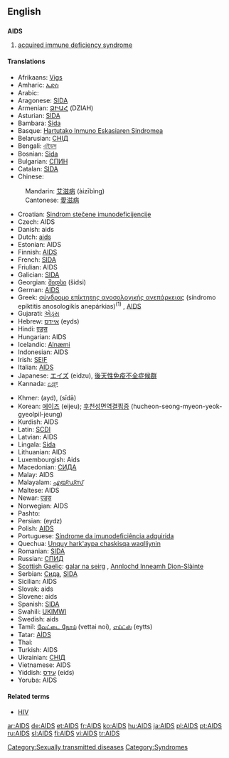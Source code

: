 {{see|aids}}
==English==
{{wikipedia}}

==={{acronym}}===
'''AIDS'''

# {{disease}} [[acquired immune deficiency syndrome]]

====Translations====
{{trans-top|acquired immune deficiency syndrome}}
*Afrikaans: [[Vigs]]
*Amharic: [[ኤድስ]]
*Arabic: {{ARchar|[[متلازمة نقص المناعة المكتسبة]]}} {{f}}
*Aragonese: [[SIDA]]
*Armenian: [[ՁԻԱՀ]] (DZIAH)
*Asturian: [[SIDA]]
*Bambara: [[Sida]]
*Basque: [[Hartutako Inmuno Eskasiaren Sindromea]]
*Belarusian: [[СНІД]]
*Bengali: [[এইডস]]
*Bosnian: [[Sida]]
*Bulgarian: [[СПИН]]
*Catalan: [[SIDA]] {{m}}
*Chinese:
:Mandarin: [[艾滋病]] (àizībìng) <!-- for full name see [[acquired immune deficiency syndrome]]-->
:Cantonese: [[愛滋病]]
*Croatian: [[Sindrom stečene imunodeficijencije]] {{m}}
*Czech: AIDS
*Danish: aids
*Dutch: [[aids]] {{m}}
*Estonian: AIDS
*Finnish: [[AIDS#Finnish|AIDS]]
*French: [[SIDA]] {{m}}
*Friulian: AIDS
*Galician: [[SIDA]]
*Georgian: [[შიდსი]] (šidsi)
*German: [[AIDS#German|AIDS]]
*Greek: [[σύνδρομο επίκτητης ανοσολογικής ανεπάρκειας]] (síndromo epíktitis anosologikís anepárkias)<sup>(1)</sup> {{n}}, [[AIDS#Greek|AIDS]] {{n}}
*Gujarati: [[એડ્સ]]
*Hebrew: [[איידס]] (eyds)
*Hindi: [[एड्स]]
*Hungarian: AIDS
*Icelandic: [[Alnæmi]]
*Indonesian: AIDS
*Irish: [[SEIF]]
*Italian: [[AIDS#Italian|AIDS]]<!--the pronunciation belongs in the Italian entry: (a i di esse)-->
*Japanese: [[エイズ]] (eidzu), [[後天性免疫不全症候群]]
*Kannada: [[ಏಡ್ಸ್]]
{{trans-mid}}
*Khmer: {{KMchar|[[អេដស៍]]}} (ayd), {{KMchar|[[ស៊ីដា]]}} (sīdā)
*Korean: [[에이즈]] (eijeu); [[후천성면역결핍증]] (hucheon-seong-myeon-yeok-gyeolpil-jeung)
*Kurdish: AIDS
*Latin: [[SCDI]]
*Latvian: AIDS
*Lingala: [[Sida]]
*Lithuanian: AIDS
*Luxembourgish: Aids
*Macedonian: [[СИДА]]
*Malay: AIDS
*Malayalam: [[എയ്ഡ്സ്]]
*Maltese: AIDS
*Newar: [[एड्स]]
*Norwegian: AIDS
*Pashto: {{PSchar|[[اېډز]]}}
*Persian: {{FAchar|[[ایدز]]}} (eydz)
*Polish: [[AIDS#Polish|AIDS]] {{m}}
*Portuguese: [[Síndrome da imunodeficiência adquirida]] {{f}}
*Quechua: [[Unquy hark'aypa chaskisqa waqlliynin]]
*Romanian: [[SIDA]] {{f}}
*Russian: [[СПИД]] {{m}}
*[[Scottish Gaelic]]: [[galar na seirg]] {{m}}, [[Annlochd Inneamh Dìon-Slàinte]] {{f}}
*Serbian: [[Сида]], [[SIDA]]
*Sicilian: AIDS
*Slovak: aids
*Slovene: aids
*Spanish: [[SIDA]] {{m}}
*Swahili: [[UKIMWI]]<!--the expansion belongs in the Swahili entry: '''U'''gonjwa wa '''K'''inga za '''MWI'''li-->
*Swedish: aids
*Tamil: [[வேட்டை நோய்]] (vettai noi), [[எய்ட்ஸ்]] (eytts)
*Tatar: [[AİDS]]
*Thai: {{THchar|[[เอดส์]]}}
*Turkish: AIDS
*Ukrainian: [[СНІД]]
*Vietnamese: AIDS
*Yiddish: [[עידס]] (eids)
*Yoruba: AIDS
{{trans-bottom}}

====Related terms====
*[[HIV]]

[[Category:Sexually transmitted diseases]]
[[Category:Syndromes]]

[[ar:AIDS]]
[[de:AIDS]]
[[et:AIDS]]
[[fr:AIDS]]
[[ko:AIDS]]
[[hu:AIDS]]
[[ja:AIDS]]
[[pl:AIDS]]
[[pt:AIDS]]
[[ru:AIDS]]
[[sl:AIDS]]
[[fi:AIDS]]
[[vi:AIDS]]
[[tr:AIDS]]